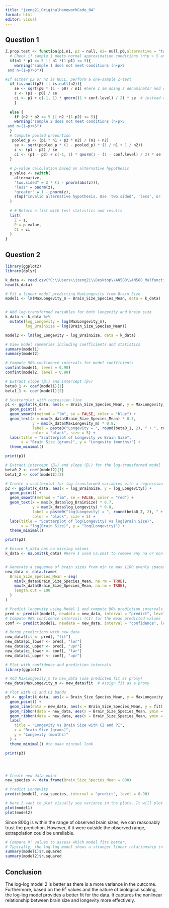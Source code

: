 ```yaml
---
title: "jzeng21_OriginalHomeworkCode_04"
format: html
editor: visual
---
```


## Question 1

```r
Z.prop.test <- function(p1,n1, p2 = null, n2= null,p0,alternative = "two-sided", conf.level= 0.95) {
  # Check if sample 1 meets normal approximation conditions (n*p > 5 and n*(1-p) > 5)  
  if(n1 * p1 <= 5 || n1 *(1-p1) <= 5){ 
    warning("sample 1 does not meet conditions (n∗p>5
 and n∗(1−p)>5")}

#If either p2 or n2 is NULL, perform a one-sample Z-test
  if (is.null(p2) || is.null(n2)){ 
    se <- sqrt(p0 * (1 - p0) / n1) #here I am doing z denominator and doing the calculation first then assigning it to se so that when I do call it in z I can just do (p1 - p0)/se just more simplified version basically.
    z <- (p1 - p0) / se
    ci <- p1 + c(-1, 1) * qnorm((1 + conf.level) / 2) * se  # instead of writing basically the same code for CI lower and CI upper where the only difference is the sign change. You can actually use a vector c(-1,1) here the multiplication is applied to the vector where it will perform p1 - Z * se then perform p1 + Z * se
    }
   
  else {
    if (n2 * p2 <= 5 || n2 *(1-p2) <= 5){
    warning("sample 2 does not meet conditions (n∗p>5
 and n∗(1−p)>5")
  }
  # Compute pooled proportion
   pooled_p <- (p1 * n1 + p2 * n2) / (n1 + n2)
    se <- sqrt(pooled_p * (1 - pooled_p) * (1 / n1 + 1 / n2))
    z <- (p1 - p2) / se
    ci <- (p1 - p2) + c(-1, 1) * qnorm(1 - (1 - conf.level) / 2) * se
  }
  
  # p-value calculation based on alternative hypothesis 
  p_value <- switch(
    alternative,
    "two.sided" = 2 * (1 - pnorm(abs(z))),
    "less" = pnorm(z),
    "greater" = 1 - pnorm(z),
    stop("Invalid alternative hypothesis. Use 'two.sided', 'less', or 'greater'.")
  )
  
  # # Return a list with test statistics and results
  list(
    Z = z,
    P = p_value,
    CI = ci
  )
}

```

## Question 2

```r
library(ggplot2)
library(dplyr)

k_data <- read.csv("C:\\Users\\jzeng21\\Desktop\\AN588\\AN588_Malfunction_jzeng21\\KamilarAndCooperData.csv")
head(k_data)

# Fit a linear model predicting MaxLongevity from Brain Size
model1 <- lm(MaxLongevity_m ~ Brain_Size_Species_Mean, data = k_data)


# Add log-transformed variables for both longevity and brain size
k_data <- k_data %>%
  mutate(log_Longevity = log(MaxLongevity_m),
         log_BrainSize = log(Brain_Size_Species_Mean))

model2 <- lm(log_Longevity ~ log_BrainSize, data = k_data)

# View model summaries including coefficients and statistics
summary(model1)
summary(model2)

# Compute 90% confidence intervals for model coefficients
confint(model1, level = 0.90)
confint(model2, level = 0.90)

# Extract slope (β₁) and intercept (β₀)
beta0_1 <- coef(model1)[1]
beta1_1 <- coef(model1)[2]

# Scatterplot with regression line
p1 <- ggplot(k_data, aes(x = Brain_Size_Species_Mean, y = MaxLongevity_m)) +
  geom_point() +
  geom_smooth(method = "lm", se = FALSE, color = "blue") +
  geom_text(x = max(k_data$Brain_Size_Species_Mean) * 0.7, 
            y = max(k_data$MaxLongevity_m) * 0.8, 
            label = paste0("Longevity = ", round(beta0_1, 2), " + ", round(beta1_1, 2), " * Brain Size"),
            color = "black", size = 5) +
  labs(title = "Scatterplot of Longevity vs Brain Size",
       x = "Brain Size (grams)", y = "Longevity (months)") +
  theme_minimal()

print(p1)
```

```r

# Extract intercept (β₀) and slope (β₁) for the log-transformed model
beta0_2 <- coef(model2)[1]
beta1_2 <- coef(model2)[2]

# Create a scatterplot for log-transformed variables with a regression line
p2 <- ggplot(k_data, aes(x = log_BrainSize, y = log_Longevity)) +
  geom_point() +
  geom_smooth(method = "lm", se = FALSE, color = "red") +
  geom_text(x = max(k_data$log_BrainSize) * 0.7, 
            y = max(k_data$log_Longevity) * 0.8, 
            label = paste0("log(Longevity) = ", round(beta0_2, 2), " + ", round(beta1_2, 2), " * log(Brain Size)"),
            color = "black", size = 5) +
  labs(title = "Scatterplot of log(Longevity) vs log(Brain Size)",
       x = "log(Brain Size)", y = "log(Longevity)") +
  theme_minimal()

print(p2)


```

```r
# Ensure k_data has no missing values
k_data <- na.omit(k_data) #here I used na.omit to remove any na or non integer values in the data set. 


# Generate a sequence of brain sizes from min to max (100 evenly spaced points)
new_data <- data.frame(
  Brain_Size_Species_Mean = seq(
    min(k_data$Brain_Size_Species_Mean, na.rm = TRUE),
    max(k_data$Brain_Size_Species_Mean, na.rm = TRUE),
    length.out = 100
  )
)

# Predict longevity using Model 1 and compute 90% prediction intervals (PI)
pred <- predict(model1, newdata = new_data, interval = "predict", level = 0.90)
# Compute 90% confidence intervals (CI) for the mean predicted values
conf <- predict(model1, newdata = new_data, interval = "confidence", level = 0.90)

# Merge predictions with new_data
new_data$fit <- pred[, "fit"]
new_data$pi_lower <- pred[, "lwr"]
new_data$pi_upper <- pred[, "upr"]
new_data$ci_lower <- conf[, "lwr"]
new_data$ci_upper <- conf[, "upr"]

# Plot with confidence and prediction intervals
library(ggplot2)

# Add MaxLongevity_m to new_data (use predicted fit as proxy)
new_data$MaxLongevity_m <- new_data$fit  # Assign fit as a proxy

# Plot with CI and PI bands
p3 <- ggplot(k_data, aes(x = Brain_Size_Species_Mean, y = MaxLongevity_m)) +
  geom_point() +
  geom_line(data = new_data, aes(x = Brain_Size_Species_Mean, y = fit), color = "blue") +
  geom_ribbon(data = new_data, aes(x = Brain_Size_Species_Mean, ymin = ci_lower, ymax = ci_upper), fill = "blue", alpha = 0.3) +
  geom_ribbon(data = new_data, aes(x = Brain_Size_Species_Mean, ymin = pi_lower, ymax = pi_upper), fill = "red", alpha = 0.2) +
  labs(
    title = "Longevity vs Brain Size with CI and PI",
    x = "Brain Size (grams)",
    y = "Longevity (months)"
  ) +
  theme_minimal() #to make minimal look

print(p3)





```

```r
# Create new data point
new_species <- data.frame(Brain_Size_Species_Mean = 800)

# Predict Longevity
predict(model1, new_species, interval = "predict", level = 0.90)

```

```r
# Here I want to plot visually see variance in the plots. It will plot 4 graphs per model 
plot(model1)
plot(model2)

```

Since 800g is within the range of observed brain sizes, we can reasonably trust the prediction. However, if it were outside the observed range, extrapolation could be unreliable.

```r
# Compare R² values to assess which model fits better.
# Typically, the log-log model shows a stronger linear relationship in biological data.
summary(model1)$r.squared
summary(model2)$r.squared
```

## Conclusion

The log-log model 2 is better as there is a more variance in the outcome. Furthermore, based on the R² values and the nature of biological scaling, the log-log model provides a better fit for the data. It captures the nonlinear relationship between brain size and longevity more effectively.

